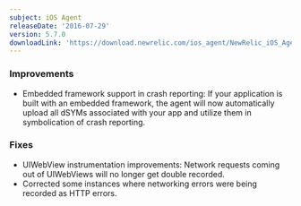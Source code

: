 ```yaml
---
subject: iOS Agent
releaseDate: '2016-07-29'
version: 5.7.0
downloadLink: 'https://download.newrelic.com/ios_agent/NewRelic_iOS_Agent_5.7.0.zip'
---
```


### Improvements

* Embedded framework support in crash reporting: If your application is built with an embedded framework, the agent will now automatically upload all dSYMs associated with your app and utilize them in symbolication of crash reporting.

### Fixes

* UIWebView instrumentation improvements: Network requests coming out of UIWebViews will no longer get double recorded.
* Corrected some instances where networking errors were being recorded as HTTP errors.
